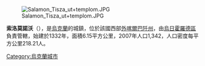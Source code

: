 {{Unreferenced|time=2021-06-03T06:47:38+00:00}}
[[Image:Salamon_Tisza_ut+templom.JPG|right]]

{{coord|48|25|50|N|22|9|50|E|scale:100000|display=title}}

'''索洛莫諾沃'''（{{lang-uk|Соломоново}}），是[[烏克蘭|烏克蘭]]的城鎮，位於該國西部[[外喀爾巴阡州|外喀爾巴阡州]]，由[[烏日霍羅德區|烏日霍羅德區]]負責管轄，始建於1332年，面積6.15平方公里，2007年人口1,342，人口密度每平方公里218.21人。

{{Ukraine-geo-stub}}
[[Category:烏克蘭城市|Category:烏克蘭城市]]